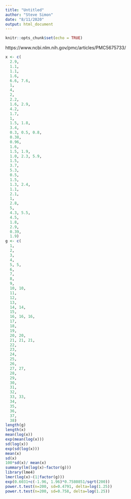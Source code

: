 ```yaml
---
title: "Untitled"
author: "Steve Simon"
date: "8/11/2020"
output: html_document
---
```


```r
knitr::opts_chunk$set(echo = TRUE)
```

https://www.ncbi.nlm.nih.gov/pmc/articles/PMC5675733/

```r
x <- c(
  2.9,
  1.1,
  1.1,
  1.6,
  6.6, 7.6,
  1,
  4,
  2,
  2.2,
  1.6, 2.9,
  4.2,
  1.7,
  1,
  1.5, 1.8, 
  3.4,
  0.3, 0.5, 0.8,
  0.38,
  0.96,
  1.6,
  1.5, 1.9, 
  1.0, 2.3, 5.9,
  1.5,
  3.7,
  5.3,
  0.5,
  1.5,
  1.3, 2.4,
  1.1,
  2.1,
  1,
  2.8,
  5,
  4.3, 5.5,
  4.5,
  1.8,
  2.9,
  0.39,
  1.9)
g <- c(
  1,
  2,
  3,
  4,
  5, 5,
  6,
  7,
  8,
  9,
  10, 10,
  11,
  12,
  13,
  14, 14, 
  15,
  16, 16, 16,
  17,
  18,
  19,
  20, 20, 
  21, 21, 21,
  22,
  23,
  24,
  25,
  26,
  27, 27,
  28,
  29,
  30,
  31,
  32,
  33, 33,
  34,
  35,
  36,
  37,
  38)
length(g)
length(x)
mean(log(x))
exp(mean(log(x)))
sd(log(x))
exp(sd(log(x)))
mean(x)
sd(x)
100*sd(x)/ mean(x)
summary(lm(log(x)~factor(g)))
library(lme4)
lmer(log(x)~(1|factor(g)))
exp(0.6031+c(-1.96, 1.96)*0.7580851/sqrt(200))
power.t.test(n=200, sd=0.4791, delta=log(1.25))
power.t.test(n=200, sd=0.758, delta=log(1.25))
```
